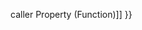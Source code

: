 {{Page_Title}}
{{Flags}}
{{Summary_Section|Returns the Function object being executed, that is, the body text of the specified Function object.

}}
{{JS_Syntax|Formats={{JS_Syntax_Format
|Format= [ function '''.''' ] '''arguments.callee'''}}
}}
{{Remarks_Section
|Remarks=The optional function argument is the name of the currently executing Function object.

The '''callee''' property is a member of the '''arguments''' object that becomes available only when the associated function is executing.

The initial value of the '''callee''' property is the Function object being executed. This allows anonymous functions to be recursive.
}}
{{Examples_Section
|Not_required=No
|Examples={{Single_Example
|Language=JavaScript
|Code= function factorial(n){
   if (n &lt;= 0)
      return 1;
   else
      return n * arguments.callee( n - 1 ) }
 document.write(factorial(4));
}}}}
{{See_Also_Section
|Manual_links=* [[javascript/Function/caller{{!}}caller Property (Function)]]
}}
{{Topics | JS Basic}}

{{External_Attribution
|Is_CC-BY-SA=No
|Sources=MSDN
|MDN_link=
|MSDN_link=http://msdn.microsoft.com/en-us/library/ie/334e1zza(v=vs.94).aspx
|HTML5Rocks_link=
}}

